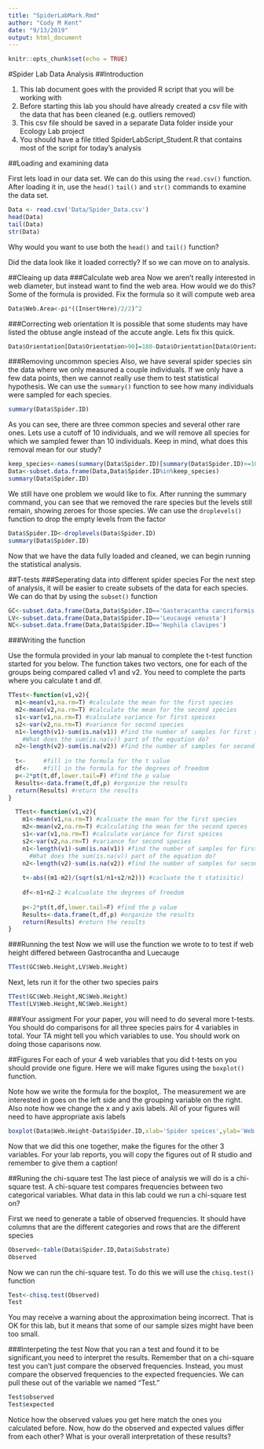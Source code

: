 ```yaml
---
title: "SpiderLabMark.Rmd"
author: "Cody M Kent"
date: "9/13/2019"
output: html_document
---
```


```r
knitr::opts_chunk$set(echo = TRUE)
```

#Spider Lab Data Analysis
##Introduction

1) This lab document goes with the provided R script that you will be working with
2) Before starting this lab you should have already created a csv file with the data that has been cleaned (e.g. outliers removed)
3) This csv file should be saved in a separate Data folder inside your Ecology Lab project
4) You should have a file titled SpiderLabScript_Student.R that contains most of the script for today's analysis

##Loading and examining data

First lets load in our data set. We can do this using the `read.csv()` function. After loading it in, use the `head()` `tail()` and `str()` commands to examine the data set. 
```r
Data <- read.csv('Data/Spider_Data.csv')
head(Data)
tail(Data)
str(Data)
```

Why would you want to use both the `head()` and `tail()` function?

Did the data look like it loaded correctly? If so we can move on to analysis. 

##Cleaing up data
###Calculate web area
Now we aren't really interested in web diameter, but instead want to find the web area. How would we do this?
Some of the formula is provided. Fix the formula so it will compute web area

```r
Data$Web.Area<-pi*((InsertHere)/2/2)^2
```
###Correcting web orientation
It is possible that some students may have listed the obtuse angle instead of the accute angle. Lets fix this quick.

```r
Data$Orientation[Data$Orientation>90]=180-Data$Orientation[Data$Orientation>90]
```
###Removing uncommon species
Also, we have several spider species sin the data where we only measured a couple individuals. If we only have a few data points, then we cannot really use them to test statistical hypothesis. We can use the `summary()` function to see how many individuals were sampled for each species. 

```r
summary(Data$Spider.ID)
```

As you can see, there are three common species and several other rare ones. Lets use a cutoff of 10 individuals, and we will remove all species for which we sampled fewer than 10 individuals. Keep in mind, what does this removal mean for our study?

```r
keep_species<-names(summary(Data$Spider.ID)[summary(Data$Spider.ID)>=10])
Data<-subset.data.frame(Data,Data$Spider.ID%in%keep_species)
summary(Data$Spider.ID)
```

We still have one problem we would like to fix. After running the summary command, you can see that we removed the rare species but the levels still remain, showing zeroes for those species. We can use the `droplevels()` function to drop the empty levels from the factor

```r
Data$Spider.ID<-droplevels(Data$Spider.ID)
summary(Data$Spider.ID)
```

Now that we have the data fully loaded and cleaned, we can begin running the statistical analysis. 

##T-tests
###Seperating data into different spider species
For the next step of analysis, it will be easier to create subsets of the data for each species. We can do that by using the `subset()` function

```r
GC<-subset.data.frame(Data,Data$Spider.ID=='Gasteracantha cancriformis')
LV<-subset.data.frame(Data,Data$Spider.ID=='Leucauge venusta')
NC<-subset.data.frame(Data,Data$Spider.ID=='Nephila clavipes')
```

###Writing the function

Use the formula provided in your lab manual to complete the t-test function started for you below. The function takes two vectors, one for each of the groups being compared called v1 and v2. You need to complete the parts where you calculate t and df. 

```r
TTest<-function(v1,v2){
  m1<-mean(v1,na.rm=T) #calculate the mean for the first species
  m2<-mean(v2,na.rm=T) #calculate the mean for the second species
  s1<-var(v1,na.rm=T) #calculate variance for first speices
  s2<-var(v2,na.rm=T) #variance for second species
  n1<-length(v1)-sum(is.na(v1)) #find the number of samples for first species
    #What does the sum(is.na(v)) part of the equation do?
  n2<-length(v2)-sum(is.na(v2)) #find the number of samples for second species
  
  t<-     #fill in the formula for the t value
  df<-    #fill in the formula for the degrees of freedom
  p<-2*pt(t,df,lower.tail=F) #find the p value
  Results<-data.frame(t,df,p) #organize the results
  return(Results) #return the results
}
```

```r
  TTest<-function(v1,v2){
    m1<-mean(v1,na.rm=T) #calcuate the mean for the first species
    m2<-mean(v2,na.rm=T) #calculating the mean for the second speces
    s1<-var(v1,na.rm=T) #calculate variance for first speices
    s2<-var(v2,na.rm=T) #variance for second species
    n1<-length(v1)-sum(is.na(v1)) #find the number of samples for first species
      #What does the sum(is.na(v)) part of the equation do?
    n2<-length(v2)-sum(is.na(v2)) #find the number of samples for second species
    
    t<-abs((m1-m2)/(sqrt(s1/n1+s2/n2))) #cacluate the t statisitic)
    
    df<-n1+n2-2 #calcualate the degrees of freedom
    
    p<-2*pt(t,df,lower.tail=F) #find the p value
    Results<-data.frame(t,df,p) #organize the results
    return(Results) #return the results
}
```

###Running the test 
Now we will use the function we wrote to to test if web height differed between Gastrocantha and Luecauge

```r
TTest(GC$Web.Height,LV$Web.Height)
```

Next, lets run it for the other two species pairs

```r
TTest(GC$Web.Height,NC$Web.Height)
TTest(LV$Web.Height,NC$Web.Height)
```

###Your assigment
For your paper, you will need to do several more t-tests. You should do comparisons for all three species pairs for 4 variables in total. Your TA might tell you which variables to use. You should work on doing those caparisons now.


##Figures
For each of your 4 web variables that you did t-tests on you should provide one figure. Here we will make figures using the `boxplot()` function. 

Note how we write the formula for the boxplot,. The measurement we are interested in goes on the left side and the grouping variable on the right.
Also note how we change the x and y axis labels. All of your figures will need to have appropriate axis labels

```r
boxplot(Data$Web.Height~Data$Spider.ID,xlab='Spider speices',ylab='Web height (cm)', cex.axis=0.5)
```

Now that we did this one together, make the figures for the other 3 variables. 
For your lab reports, you will copy the figures out of R studio and remember to give them a caption!

##Runing the chi-square test
The last piece of analysis we will do is a chi-square test. A chi-square test compares frequencies between two categorical variables. What data in this lab could we run a chi-square test on?

First we need to generate a table of observed frequencies. It should have columns that are the different categories and rows that are the different species

```r
Observed<-table(Data$Spider.ID,Data$Substrate)
Observed
```
Now we can run the chi-square test. To do this we will use the `chisq.test()` function

```r
Test<-chisq.test(Observed)
Test
```
You may receive a warning about the approximation being incorrect. That is OK for this lab, but it means that some of our sample sizes might have been too small.

###Interpeting the test
Now that you ran a test and found it to be significant,you need to interpret the results. Remember that on a chi-square test you can't just compare the observed frequencies. Instead, you must compare the observed frequencies to the expected frequencies. We can pull these out of the variable we named "Test."

```r
Test$observed
Test$expected
```

Notice how the observed values you get here match the ones you calculated before. Now, how do the observed and expected values differ from each other? What is your overall interpretation of these results? 

